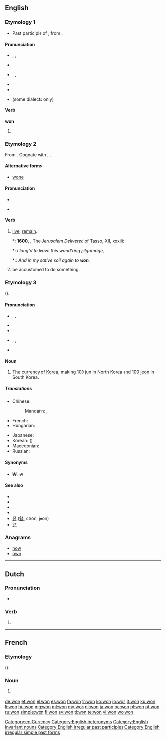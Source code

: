 {{also|Won|wón|woń}}
==English==
{{wikipedia}}

===Etymology 1===
* Past participle of {{term|win}}, from {{etyl|ang|en}} {{term|winnan|lang=ang}}.

====Pronunciation====
* {{a|UK}} {{enPR|wŭn}}, {{IPA|/wʌn/}}, {{X-SAMPA|/wVn/}}
* {{rhymes|ʌn}}
* {{a|US}} {{enPR|wän|wŭn}}, {{IPA|/wɑn/|/wʌn/}}, {{X-SAMPA|/wAn/|/wVn/}}
* {{audio|en-us-won.ogg|Audio (US)}}
* {{rhymes|ʌn}}
* {{homophones|lang=en|one}} (some dialects only)

====Verb====
'''won'''

# {{en-past of|win}}
<!--do not add translations here; add them to the conjugations of the translations of the infinitive "win"-->

===Etymology 2===
From {{etyl|ang|en}} {{term|wunian|lang=ang}}.  Cognate with {{etyl|nl|-}} {{term|wonen|lang=nl}}, {{etyl|de|-}} {{term|wohnen|lang=de}}.

====Alternative forms====
* [[wone]]

====Pronunciation====
* {{a|UK}} {{IPA|/wɒn/}}, {{X-SAMPA|/wQn/}}
* {{homophones|lang=en|one}}

====Verb====
{{en-verb|won|d}}

# {{context|archaic|or|obsolete|regional|lang=en}} [[live]], [[remain]].
#*: '''1600''', {{w|Edward Fairfax}}, The ''Jerusalem Delivered'' of Tasso, XII, xxxiii:
#*: ''I long'd to leave this wand'ring pilgrimage,''
#*:: ''And in my native soil again to '''won'''.''
# {{context|archaic|or|obsolete|regional|lang=en}} be accustomed to do something.

===Etymology 3===
{{etyl|ko|en}} {{term|원|sc=Hang|tr=won|lang=ko}} ({{term|圓|sc=Hang|lang=ko}}).

====Pronunciation====
* {{a|RP}} {{enPR|wŏn}}, {{IPA|/wɒn/}}, {{X-SAMPA|/wQn/}}
* {{rhymes|ɒn}}
* {{homophones|lang=en|one}}
* {{a|US}} {{enPR|wän}}, {{IPA|/wɑn/}}, {{X-SAMPA|/wAn/}}
* {{rhymes|ɑn}}

====Noun====
{{en-noun|won}}

# The [[currency]] of [[Korea]], making 100 [[jun]] in North Korea and 100 [[jeon]] in South Korea.

=====Translations=====
{{trans-top|currency of Korea}}
* Chinese:
*: Mandarin: {{t|cmn|韓圓|sc=Hani}}, {{t|cmn|韩圆|tr=Hán yuán|sc=Hani}}
* French: {{t+|fr|won}}
* Hungarian: {{t+|hu|von}}
{{trans-mid}}
* Japanese: {{t-|ja|ウォン|tr=won}}
* Korean: {{t+|ko|원|tr=won}} ({{t+|ko|圓}})
* Macedonian: {{t-|mk|вон|m|tr=von|sc=Cyrl}}
* Russian: {{t+|ru|вона|f|tr=vóna}}
{{trans-bottom}}

====Synonyms====
* [[₩]], [[￦]]

====See also====
* {{pedialite|North Korean won}}
* {{pedialite|South Korean won}}
* {{pedialite|Korean won}}
* {{pedialite|₩}}
* [[전]] ([[錢]], chŏn, jeon)
* [[㌆]]

===Anagrams===
* [[now#English|now]]
* [[own#English|own]]

[[Category:en:Currency]]
[[Category:English heteronyms]]
[[Category:English invariant nouns]]
[[Category:English irregular past participles]]
[[Category:English irregular simple past forms]]

----

==Dutch==

===Pronunciation===
* {{rhymes|ɔn|lang=nl}}

===Verb===
{{head|nl}}

# {{nl-verb form of|n=sg|t=past|m=ind|winnen}}

----

==French==

===Etymology===
{{etyl|ko|fr}} {{term|원|sc=Hang|tr=won|lang=ko}} ({{term|圓|sc=Hang|lang=ko}}).

===Noun===
{{fr-noun|m}}

# {{l|en|won}} {{gloss|unit of currency}}

[[de:won]]
[[et:won]]
[[el:won]]
[[es:won]]
[[fa:won]]
[[fr:won]]
[[ko:won]]
[[io:won]]
[[it:won]]
[[ku:won]]
[[li:won]]
[[hu:won]]
[[mg:won]]
[[ml:won]]
[[my:won]]
[[nl:won]]
[[ja:won]]
[[oc:won]]
[[pl:won]]
[[pt:won]]
[[ru:won]]
[[simple:won]]
[[fi:won]]
[[sv:won]]
[[tl:won]]
[[te:won]]
[[vi:won]]
[[wo:won]]
